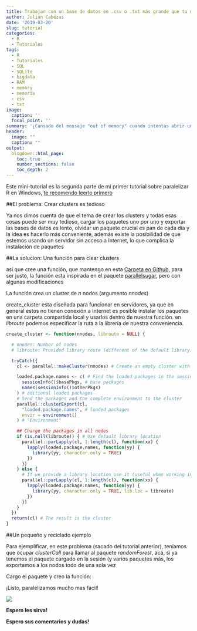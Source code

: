 ```yaml
---
title: Trabajar con un base de datos en .csv o .txt más grande que tu memoria RAM en R utilizando SQLite
author: Julián Cabezas
date: '2019-03-20'
slug: tutorial
categories:
  - R
  - Tutoriales
tags:
  - R
  - Tutoriales
  - SQL
  - SQLite
  - bigdata
  - RAM
  - memory
  - memoria
  - csv
  - txt
image:
  caption: ''
  focal_point: ''
summary: '¿Cansado del mensaje "out of memory" cuando intentas abrir una base de datos en R?, '
header:
  image: ""
  caption: ""
output:
  blogdown::html_page:
    toc: true
    number_sections: false
    toc_depth: 2
---
```


Este mini-tutorial es la segunda parte de mi primer tutorial sobre paralelizar R en Windows, [te recomendo leerlo primero](https://www.juliancabezas.com/post/paralelizando-r-en-windows-usando-el-paquete-parallel/)

##El problema: Crear clusters es tedioso

Ya nos dimos cuenta de que el tema de crear los clusters y todas esas cosas puede ser muy tedioso, cargar los paquetes uno por uno y exportar las bases de datos es lento, olvidar un paquete crucial es pan de cada día y la idea es hacerlo más conveniente, además existe la posibilidad de que estemos usando un servidor sin acceso a Internet, lo que complica la instalación de paquetes

##La solucion: Una función para clear clusters

así que cree una función, que mantengo en esta [Carpeta en Github](https://github.com/juliancabezas/random_functions/blob/master/create_cluster), para ser justo, la función esta inspirada en el paquete [parallelsugar](https://github.com/nathanvan/parallelsugar), pero con algunas modificaciones

La función crea un cluster de _n_ nodos (argumento _nnodes_)

create_cluster esta diseñada para funcionar en servidores, ya que en general estos no tienen conexión a Internet es posible instalar los paquetes en una carpeta compartida local y usarlos dentro de nuestra función. en _libroute_ podemos especificar la ruta a la librería de nuestra conveniencia.

```r

create_cluster <- function(nnodes, libroute = NULL) {

  # nnodes: Number of nodes
  # libroute: Provided library route (different of the default library)

  tryCatch({
    cl <- parallel::makeCluster(nnodes) # Create an empty cluster with n nodes

    loaded.package.names <- c( # Find the loaded packages in the session
      sessionInfo()$basePkgs, # base packages
      names(sessionInfo()$otherPkgs)
    ) # aditional loaded packages
    # Send the packages and the complete environment to the cluster
    parallel::clusterExport(cl,
      "loaded.package.names", # loaded packages
      envir = environment()
    ) # "Environment"

    ## Charge the packages in all nodes
    if (is.null(libroute)) { # Use default library location
      parallel::parLapply(cl, 1:length(cl), function(xx) {
        lapply(loaded.package.names, function(yy) {
          library(yy, character.only = TRUE)
        })
      })
    } else {
      # If we provide a library location use it (useful when working in remote machines)
      parallel::parLapply(cl, 1:length(cl), function(xx) {
        lapply(loaded.package.names, function(yy) {
          library(yy, character.only = TRUE, lib.loc = libroute)
        })
      })
    }
  })
  return(cl) # The result is the cluster
}
```


##Un pequeño y reciclado ejemplo

Para ejemplificar, en este problema (sacado del tutorial anterior), teníamos que ocupar _clusterCall_ para llamar al paquete _randomForest_, acá, si ya tenemos el paquete cargado en la sesión (y varios paquetes más, los exportamos a los nodos todo de una sola vez

Cargo el paquete y creo la función:


¡Listo, paralelizamos mucho mas fácil!

![](https://media.giphy.com/media/uTuLngvL9p0Xe/giphy.gif)

**Espero les sirva!**

**Espero sus comentarios y dudas!**

